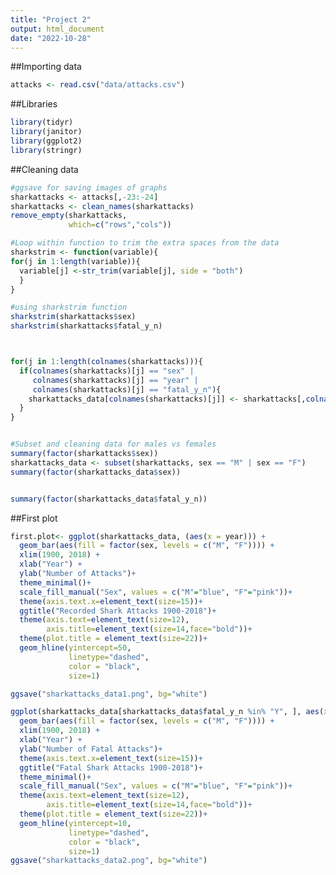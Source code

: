 ```yaml
---
title: "Project 2"
output: html_document
date: "2022-10-28"
---
```


##Importing data 
```r
attacks <- read.csv("data/attacks.csv")
```
##Libraries
```r
library(tidyr)
library(janitor)
library(ggplot2)
library(stringr)
```
##Cleaning data 
```r
#ggsave for saving images of graphs
sharkattacks <- attacks[,-23:-24]
sharkattacks <- clean_names(sharkattacks)
remove_empty(sharkattacks, 
             which=c("rows","cols"))

#Loop within function to trim the extra spaces from the data 
sharkstrim <- function(variable){
for(j in 1:length(variable)){
  variable[j] <-str_trim(variable[j], side = "both")
  }
}

#using sharkstrim function 
sharkstrim(sharkattacks$sex)
sharkstrim(sharkattacks$fatal_y_n)



for(j in 1:length(colnames(sharkattacks))){
  if(colnames(sharkattacks)[j] == "sex" |
     colnames(sharkattacks)[j] == "year" | 
     colnames(sharkattacks)[j] == "fatal_y_n"){
    sharkattacks_data[colnames(sharkattacks)[j]] <- sharkattacks[,colnames(sharkattacks[,j])]
  }
}


#Subset and cleaning data for males vs females 
summary(factor(sharkattacks$sex))
sharkattacks_data <- subset(sharkattacks, sex == "M" | sex == "F")
summary(factor(sharkattacks_data$sex))


summary(factor(sharkattacks_data$fatal_y_n))

```
##First plot 
```r
first.plot<- ggplot(sharkattacks_data, (aes(x = year))) +
  geom_bar(aes(fill = factor(sex, levels = c("M", "F")))) + 
  xlim(1900, 2018) + 
  xlab("Year") + 
  ylab("Number of Attacks")+
  theme_minimal()+
  scale_fill_manual("Sex", values = c("M"="blue", "F"="pink"))+
  theme(axis.text.x=element_text(size=15))+
  ggtitle("Recorded Shark Attacks 1900-2018")+
  theme(axis.text=element_text(size=12),
        axis.title=element_text(size=14,face="bold"))+
  theme(plot.title = element_text(size=22))+
  geom_hline(yintercept=50, 
             linetype="dashed", 
             color = "black",
             size=1)

ggsave("sharkattacks_data1.png", bg="white")

```


```r
ggplot(sharkattacks_data[sharkattacks_data$fatal_y_n %in% "Y", ], aes(x = year)) +
  geom_bar(aes(fill = factor(sex, levels = c("M", "F")))) + 
  xlim(1900, 2018) + 
  xlab("Year") + 
  ylab("Number of Fatal Attacks")+   
  theme(axis.text.x=element_text(size=15))+
  ggtitle("Fatal Shark Attacks 1900-2018")+
  theme_minimal()+
  scale_fill_manual("Sex", values = c("M"="blue", "F"="pink"))+
  theme(axis.text=element_text(size=12),
        axis.title=element_text(size=14,face="bold"))+
  theme(plot.title = element_text(size=22))+
  geom_hline(yintercept=10, 
             linetype="dashed", 
             color = "black",
             size=1)
ggsave("sharkattacks_data2.png", bg="white")

```



